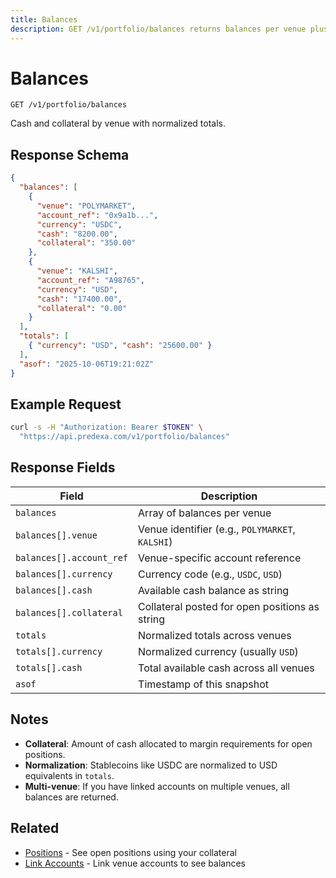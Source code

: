 ```yaml
---
title: Balances
description: GET /v1/portfolio/balances returns balances per venue plus normalized totals.
---
```


# Balances

```
GET /v1/portfolio/balances
```

Cash and collateral by venue with normalized totals.

## Response Schema

```json
{
  "balances": [
    {
      "venue": "POLYMARKET",
      "account_ref": "0x9a1b...",
      "currency": "USDC",
      "cash": "8200.00",
      "collateral": "350.00"
    },
    {
      "venue": "KALSHI",
      "account_ref": "A98765",
      "currency": "USD",
      "cash": "17400.00",
      "collateral": "0.00"
    }
  ],
  "totals": [
    { "currency": "USD", "cash": "25600.00" }
  ],
  "asof": "2025-10-06T19:21:02Z"
}
```

## Example Request

```bash
curl -s -H "Authorization: Bearer $TOKEN" \
  "https://api.predexa.com/v1/portfolio/balances"
```

## Response Fields

| Field | Description |
|-------|-------------|
| `balances` | Array of balances per venue |
| `balances[].venue` | Venue identifier (e.g., `POLYMARKET`, `KALSHI`) |
| `balances[].account_ref` | Venue-specific account reference |
| `balances[].currency` | Currency code (e.g., `USDC`, `USD`) |
| `balances[].cash` | Available cash balance as string |
| `balances[].collateral` | Collateral posted for open positions as string |
| `totals` | Normalized totals across venues |
| `totals[].currency` | Normalized currency (usually `USD`) |
| `totals[].cash` | Total available cash across all venues |
| `asof` | Timestamp of this snapshot |

## Notes

- **Collateral**: Amount of cash allocated to margin requirements for open positions.
- **Normalization**: Stablecoins like USDC are normalized to USD equivalents in `totals`.
- **Multi-venue**: If you have linked accounts on multiple venues, all balances are returned.

## Related

- [Positions](/pages/portfolio/positions) - See open positions using your collateral
- [Link Accounts](/pages/portfolio/link-accounts) - Link venue accounts to see balances
